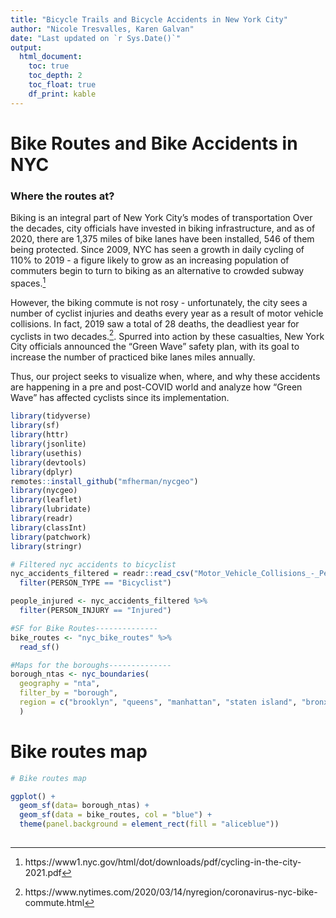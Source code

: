 ```yaml
---
title: "Bicycle Trails and Bicycle Accidents in New York City"
author: "Nicole Tresvalles, Karen Galvan"
date: "Last updated on `r Sys.Date()`"
output:
  html_document:
    toc: true
    toc_depth: 2
    toc_float: true
    df_print: kable
---
```


<!--
Comments in HTML are like this! 
-->

# Bike Routes and Bike Accidents in NYC

### Where the routes at?


Biking is an integral part of New York City's modes of transportation Over the decades, city officials have invested in biking infrastructure, and as of 2020, there are 1,375 miles of bike lanes have been installed, 546 of them being protected. Since 2009, NYC has seen a growth in daily cycling of 110% to 2019 - a figure likely to grow as an increasing population of commuters begin to turn to biking as an alternative to crowded subway spaces.^[https://www1.nyc.gov/html/dot/downloads/pdf/cycling-in-the-city-2021.pdf] 

However, the biking commute is not rosy - unfortunately, the city sees a number of cyclist injuries and deaths every year as a result of motor vehicle collisions. In fact, 2019 saw a total of 28 deaths, the deadliest year for cyclists in two decades.^[https://www.nytimes.com/2020/03/14/nyregion/coronavirus-nyc-bike-commute.html]. Spurred into action by these casualties, New York City officials announced the “Green Wave” safety plan, with its goal to increase the number of practiced bike lanes miles annually. 

Thus, our project seeks to visualize when, where, and why these accidents are happening in a pre and post-COVID world and analyze how "Green Wave" has affected cyclists since its implementation. 

```r
library(tidyverse)
library(sf)
library(httr)
library(jsonlite)
library(usethis)
library(devtools)
library(dplyr)
remotes::install_github("mfherman/nycgeo")
library(nycgeo)
library(leaflet)
library(lubridate)
library(readr)
library(classInt)
library(patchwork)
library(stringr)
```


```r
# Filtered nyc accidents to bicyclist
nyc_accidents_filtered = readr::read_csv("Motor_Vehicle_Collisions_-_Person.csv") %>% 
  filter(PERSON_TYPE == "Bicyclist")

people_injured <- nyc_accidents_filtered %>% 
  filter(PERSON_INJURY == "Injured") 

#SF for Bike Routes--------------
bike_routes <- "nyc_bike_routes" %>% 
  read_sf()

#Maps for the boroughs--------------
borough_ntas <- nyc_boundaries(
  geography = "nta",
  filter_by = "borough",
  region = c("brooklyn", "queens", "manhattan", "staten island", "bronx")
  )
```



# Bike routes map

```r
# Bike routes map

ggplot() +
  geom_sf(data= borough_ntas) +
  geom_sf(data = bike_routes, col = "blue") +
  theme(panel.background = element_rect(fill = "aliceblue"))
  
```

